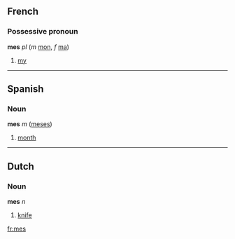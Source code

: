 ==French==
===Possessive pronoun===
'''mes''' ''pl'' (''m'' [[mon]], ''f'' [[ma]])

# [[my]]

----
==Spanish==
===Noun===
'''mes''' ''m'' ([[meses]])

# [[month]]
----
==Dutch==
===Noun===
'''mes''' ''n''

# [[knife]]
[[fr:mes]]